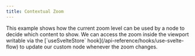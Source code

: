 ```yaml
---
title: Contextual Zoom
---
```



<ExampleLayout>
This example shows how the current zoom level can be used by a node to decide which content to show.
We can access the zoom inside the viewport writable via the [`useSvelteStore` hook](/api-reference/hooks/use-svelte-flow) to update our custom node whenever the zoom changes.

<ExampleViewer
  codePath="examples/interaction/contextual-zoom"
  framework="svelte"
/>
</ExampleLayout>

<UnusedPropWarning />
